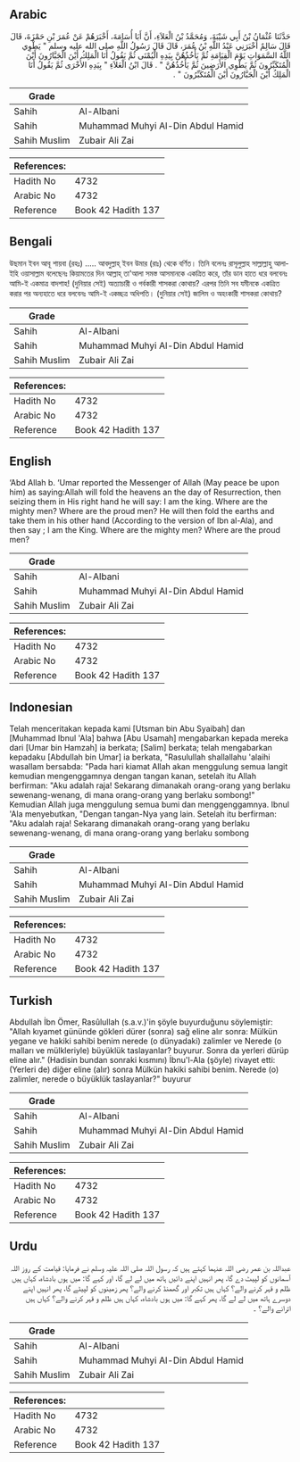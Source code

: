 ## Arabic


<div dir="rtl" lang="ar" style={{fontSize:'larger',backgroundColor:'#f8f9fa',padding:20}}>
حَدَّثَنَا عُثْمَانُ بْنُ أَبِي شَيْبَةَ، وَمُحَمَّدُ بْنُ الْعَلاَءِ، أَنَّ أَبَا أُسَامَةَ، أَخْبَرَهُمْ عَنْ عُمَرَ بْنِ حَمْزَةَ، قَالَ قَالَ سَالِمٌ أَخْبَرَنِي عَبْدُ اللَّهِ بْنُ عُمَرَ، قَالَ قَالَ رَسُولُ اللَّهِ صلى الله عليه وسلم ‏"‏ يَطْوِي اللَّهُ السَّمَوَاتِ يَوْمَ الْقِيَامَةِ ثُمَّ يَأْخُذُهُنَّ بِيَدِهِ الْيُمْنَى ثُمَّ يَقُولُ أَنَا الْمَلِكُ أَيْنَ الْجَبَّارُونَ أَيْنَ الْمُتَكَبِّرُونَ ثُمَّ يَطْوِي الأَرَضِينَ ثُمَّ يَأْخُذُهُنَّ ‏"‏ ‏.‏ قَالَ ابْنُ الْعَلاَءِ ‏"‏ بِيَدِهِ الأُخْرَى ثُمَّ يَقُولُ أَنَا الْمَلِكُ أَيْنَ الْجَبَّارُونَ أَيْنَ الْمُتَكَبِّرُونَ ‏"‏ ‏.‏
</div>
<div style={{backgroundColor:'#f8f9fa',padding:20, marginBottom: 10}}><table> <thead> <tr> <th>Grade</th> <th></th> </tr> </thead> <tbody> <tr><td>Sahih</td><td>Al-Albani</td></tr><tr><td>Sahih</td><td>Muhammad Muhyi Al-Din Abdul Hamid</td></tr><tr><td>Sahih Muslim</td><td>Zubair Ali Zai</td></tr></tbody></table><table> <thead> <tr> <th>References:</th> <th></th> </tr> </thead> <tbody><tr><td>Hadith No</td><td>4732</td></tr><tr><td>Arabic No</td><td>4732</td></tr><tr><td>Reference</td><td>Book 42 Hadith 137</td></tr></tbody></table></div>

## Bengali


<div dir="ltr" lang="bn" style={{fontSize:'larger',backgroundColor:'#f8f9fa',padding:20}}>
উছমান ইবন আবূ শায়বা (রহঃ) ..... আবদুল্লাহ্‌ ইবন উমার (রাঃ) থেকে বর্ণিত। তিনি বলেনঃ রাসূলুল্লাহ সাল্লাল্লাহু আলাইহি ওয়াসাল্লাম বলেছেনঃ কিয়ামতের দিন আল্লাহ্‌ তা'আলা সমস্ত আসমানকে একত্রিত করে, তাঁর ডান হাতে ধরে বলবেনঃ আমি-ই একমাত্র বাদশাহ! (দুনিয়ার সেই) অত্যাচারী ও গর্বকারী শাসকরা কোথায়? এরপর তিনি সব যমীনকে একত্রিত করার পর অন্যহাতে ধরে বলবেনঃ আমি-ই একচ্ছত্র অধিপতি। (দুনিয়ার সেই) জালিম ও অহংকারী শাসকরা কোথায়?
</div>
<div style={{backgroundColor:'#f8f9fa',padding:20, marginBottom: 10}}><table> <thead> <tr> <th>Grade</th> <th></th> </tr> </thead> <tbody> <tr><td>Sahih</td><td>Al-Albani</td></tr><tr><td>Sahih</td><td>Muhammad Muhyi Al-Din Abdul Hamid</td></tr><tr><td>Sahih Muslim</td><td>Zubair Ali Zai</td></tr></tbody></table><table> <thead> <tr> <th>References:</th> <th></th> </tr> </thead> <tbody><tr><td>Hadith No</td><td>4732</td></tr><tr><td>Arabic No</td><td>4732</td></tr><tr><td>Reference</td><td>Book 42 Hadith 137</td></tr></tbody></table></div>

## English


<div dir="ltr" lang="en" style={{fontSize:'larger',backgroundColor:'#f8f9fa',padding:20}}>
‘Abd Allah b. ‘Umar reported the Messenger of Allah (May peace be upon him) as saying:Allah will fold the heavens an the day of Resurrection, then seizing them in His right hand he will say: I am the king. Where are the mighty men? Where are the proud men? He will then fold the earths and take them in his other hand (According to the version of Ibn al-Ala), and then say ; I am the King. Where are the mighty men? Where are the proud men?
</div>
<div style={{backgroundColor:'#f8f9fa',padding:20, marginBottom: 10}}><table> <thead> <tr> <th>Grade</th> <th></th> </tr> </thead> <tbody> <tr><td>Sahih</td><td>Al-Albani</td></tr><tr><td>Sahih</td><td>Muhammad Muhyi Al-Din Abdul Hamid</td></tr><tr><td>Sahih Muslim</td><td>Zubair Ali Zai</td></tr></tbody></table><table> <thead> <tr> <th>References:</th> <th></th> </tr> </thead> <tbody><tr><td>Hadith No</td><td>4732</td></tr><tr><td>Arabic No</td><td>4732</td></tr><tr><td>Reference</td><td>Book 42 Hadith 137</td></tr></tbody></table></div>

## Indonesian


<div dir="ltr" lang="id" style={{fontSize:'larger',backgroundColor:'#f8f9fa',padding:20}}>
Telah menceritakan kepada kami [Utsman bin Abu Syaibah] dan [Muhammad Ibnul 'Ala] bahwa [Abu Usamah] mengabarkan kepada mereka dari [Umar bin Hamzah] ia berkata; [Salim] berkata; telah mengabarkan kepadaku [Abdullah bin Umar] ia berkata, "Rasulullah shallallahu 'alaihi wasallam bersabda: "Pada hari kiamat Allah akan menggulung semua langit kemudian mengenggamnya dengan tangan kanan, setelah itu Allah berfirman: "Aku adalah raja! Sekarang dimanakah orang-orang yang berlaku sewenang-wenang, di mana orang-orang yang berlaku sombong!" Kemudian Allah juga menggulung semua bumi dan menggenggamnya. Ibnul 'Ala menyebutkan, "Dengan tangan-Nya yang lain. Setelah itu berfirman: "Aku adalah raja! Sekarang dimanakah orang-orang yang berlaku sewenang-wenang, di mana orang-orang yang berlaku sombong
</div>
<div style={{backgroundColor:'#f8f9fa',padding:20, marginBottom: 10}}><table> <thead> <tr> <th>Grade</th> <th></th> </tr> </thead> <tbody> <tr><td>Sahih</td><td>Al-Albani</td></tr><tr><td>Sahih</td><td>Muhammad Muhyi Al-Din Abdul Hamid</td></tr><tr><td>Sahih Muslim</td><td>Zubair Ali Zai</td></tr></tbody></table><table> <thead> <tr> <th>References:</th> <th></th> </tr> </thead> <tbody><tr><td>Hadith No</td><td>4732</td></tr><tr><td>Arabic No</td><td>4732</td></tr><tr><td>Reference</td><td>Book 42 Hadith 137</td></tr></tbody></table></div>

## Turkish


<div dir="ltr" lang="tr" style={{fontSize:'larger',backgroundColor:'#f8f9fa',padding:20}}>
Abdullah İbn Ömer, Rasûlullah (s.a.v.)'in şöyle buyurduğunu söylemiştir: "Allah kıyamet gününde gökleri dürer (sonra) sağ eline alır sonra: Mülkün yegane ve hakiki sahibi benim nerede (o dünyadaki) zalimler ve Nerede (o malları ve mülkleriyle) büyüklük taslayanlar? buyurur. Sonra da yerleri dürüp eline alır." (Hadisin bundan sonraki kısmını) İbnu'l-Ala (şöyle) rivayet etti: (Yerleri de) diğer eline (alır) sonra Mülkün hakiki sahibi benim. Nerede (o) zalimler, nerede o büyüklük taslayanlar?" buyurur
</div>
<div style={{backgroundColor:'#f8f9fa',padding:20, marginBottom: 10}}><table> <thead> <tr> <th>Grade</th> <th></th> </tr> </thead> <tbody> <tr><td>Sahih</td><td>Al-Albani</td></tr><tr><td>Sahih</td><td>Muhammad Muhyi Al-Din Abdul Hamid</td></tr><tr><td>Sahih Muslim</td><td>Zubair Ali Zai</td></tr></tbody></table><table> <thead> <tr> <th>References:</th> <th></th> </tr> </thead> <tbody><tr><td>Hadith No</td><td>4732</td></tr><tr><td>Arabic No</td><td>4732</td></tr><tr><td>Reference</td><td>Book 42 Hadith 137</td></tr></tbody></table></div>

## Urdu


<div dir="rtl" lang="ur" style={{fontSize:'larger',backgroundColor:'#f8f9fa',padding:20}}>
عبداللہ بن عمر رضی اللہ عنہما کہتے ہیں کہ رسول اللہ صلی اللہ علیہ وسلم نے فرمایا: قیامت کے روز اللہ آسمانوں کو لپیٹ دے گا، پھر انہیں اپنے دائیں ہاتھ میں لے لے گا، اور کہے گا: میں ہوں بادشاہ، کہاں ہیں ظلم و قہر کرنے والے؟ کہاں ہیں تکبر اور گھمنڈ کرنے والے؟ پھر زمینوں کو لپیٹے گا، پھر انہیں اپنے دوسرے ہاتھ میں لے لے گا، پھر کہے گا: میں ہوں بادشاہ، کہاں ہیں ظلم و قہر کرنے والے؟ کہاں ہیں اترانے والے؟ ۔
</div>
<div style={{backgroundColor:'#f8f9fa',padding:20, marginBottom: 10}}><table> <thead> <tr> <th>Grade</th> <th></th> </tr> </thead> <tbody> <tr><td>Sahih</td><td>Al-Albani</td></tr><tr><td>Sahih</td><td>Muhammad Muhyi Al-Din Abdul Hamid</td></tr><tr><td>Sahih Muslim</td><td>Zubair Ali Zai</td></tr></tbody></table><table> <thead> <tr> <th>References:</th> <th></th> </tr> </thead> <tbody><tr><td>Hadith No</td><td>4732</td></tr><tr><td>Arabic No</td><td>4732</td></tr><tr><td>Reference</td><td>Book 42 Hadith 137</td></tr></tbody></table></div>